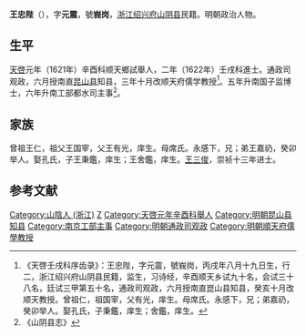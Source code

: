'''王忠陛'''（{{bd|？||？||}}），字'''元震'''，號'''峩岗'''，[[浙江|浙江]][[绍兴府|绍兴府]][[山阴县|山阴县]]民籍。明朝政治人物。

==生平==
[[天啓|天啓]]元年（1621年）辛酉科顺天鄉試舉人，二年（1622年）壬戌科進士。通政司观政，六月授南直[[昆山县|昆山县]]知县，三年十月改顺天府儒学教授<ref>《天啓壬戌科序齿录》：王忠陛，字元震，號峩岗，丙戌年八月十九日生，行二，浙江绍兴府山阴县民籍，监生，习诗经，辛酉顺天乡试九十名，会试三十八名，廷试三甲第五十名，通政司观政，六月授南直崑山县知县，癸亥十月改顺天教授。曾祖仁，祖国宰，父有光，庠生。母席氏。永感下，兄；弟嘉礽，癸卯举人。娶孔氏，子秉鑑，庠生；舍鑑，庠生。</ref>。五年升南国子监博士，六年升南工部都水司主事<ref>《山阴县志》</ref>。

==家族== 
曾祖王仁，祖父王国宰，父王有光，庠生。母席氏。永感下，兄；弟王嘉礽，癸卯举人。娶孔氏，子王秉鑑，庠生；王舍鑑，庠生。[[王三俊|王三俊]]，崇祯十三年进士。

==参考文献==
{{reflist}}

{{天啓二年壬戌科殿試金榜}}

{{Authority control}}

{{DEFAULTSORT:}}
[[Category:山陰人_(浙江)|Category:山陰人 (浙江)]]
[[Category:王姓|Z]]
[[Category:天啓元年辛酉科舉人|Category:天啓元年辛酉科舉人]]
[[Category:明朝昆山县知县|Category:明朝昆山县知县]]
[[Category:南京工部主事|Category:南京工部主事]]
[[Category:明朝通政司观政|Category:明朝通政司观政]]
[[Category:明朝順天府儒學教授|Category:明朝順天府儒學教授]]


{{明朝官员小作品}}